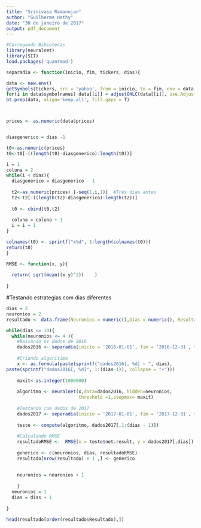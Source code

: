 ```yaml
---
title: "Srinivasa Ramanujan"
author: "Guilherme Hathy"
date: "30 de janeiro de 2017"
output: pdf_document
---
```


```r
#Carregando Bibiotecas
library(neuralnet)
library(SIT)
load.packages('quantmod')

```


```r
separadia <- function(inicio, fim, tickers, dias){

data <- new.env()
getSymbols(tickers, src = 'yahoo', from = inicio, to = fim, env = data, set.symbolnames = T, auto.assign = T)
for(i in data$symbolnames) data[[i]] = adjustOHLC(data[[i]], use.Adjusted=T)
bt.prep(data, align='keep.all', fill.gaps = T)



prices <- as.numeric(data$prices)


diasgenerico = dias -1

t0<-as.numeric(prices)            
t0<-t0[-((length(t0)-diasgenerico):length(t0))]

i = 1
coluna = 2
while(i < dias){
  diasgenerico = diasgenerico - 1
  
  t2<-as.numeric(prices) [-seq(1,i,1)]  #Três dias antes
  t2<-t2[-((length(t2)-diasgenerico):length(t2))]
  
  t0 <- cbind(t0,t2)
  
  coluna = coluna + 1
  i = i + 1
}

colnames(t0) <- sprintf("x%d", 1:length(colnames(t0)))
return(t0)
}

```

```r

RMSE <- function(x, y){
  
  return( sqrt(mean((x-y)^2))    )
  
}
```

#Testando estrategias com dias diferentes
```r



dias = 2
neuronios = 2
resultado <- data.frame(Neuronios = numeric(),Dias = numeric(), Resultado = numeric())

while(dias <= 10){
  while(neuronios <= 4 ){
    #Baixando os dados de 2016
    dados2016 <- separadia(inicio = '2016-01-01', fim = '2016-12-31', tickers = 'PETR4.SA',dias = dias)
    
    #Criando algoritimo
    x <- as.formula(paste(sprintf("dados2016[, %d] ~ ", dias),
paste(sprintf("dados2016[, %d]", 1:(dias-1)), collapse = "+")))
    
    maxit<-as.integer(1000000)
    
    algoritmo <- neuralnet(x,data=dados2016, hidden=neuronios,
                           threshold =1,stepmax= maxit)
    
    #Testando com dados de 2017
    dados2017 <- separadia(inicio = '2017-01-01', fim = '2017-12-31', tickers = 'PETR4.SA',dias = dias)
    
    teste <- compute(algoritmo, dados2017[,1:(dias - 1)])
    
    #Calculando RMSE
    resultadoRMSE <-  RMSE(x = teste$net.result, y = dados2017[,dias])
    
    generico <- c(neuronios, dias, resultadoRMSE)
    resultado[nrow(resultado) + 1 ,] <- generico
   
    
    neuronios = neuronios + 1
    
    }
  neuronios = 1
  dias = dias + 1
  
}

```

```r


head(resultado[order(resultado$Resultado),])
```
